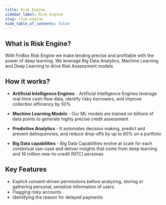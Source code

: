 ```yaml
---
title: Risk Engine
sidebar_label: Risk Engine
slug: risk-engine
hide_table_of_contents: false
---
```


## What is Risk Engine?

With FinBox Risk Engine we make lending precise and profitable with the power of deep learning. We leverage Big Data Analytics, Machine Learning and Deep Learning to drive Risk Assessment models.

## How it works?

* **Artificial Intelligence Engines** - Artificial Intelligence Engines leverage real-time cash-flow data, identify risky borrowers, and improve collection efficiency by 50%

* **Machine Learning Models** - Our ML models are trained on billions of data points to generate highly precise credit assessment

* **Predictive Analytics** - It automates decision making, predict and prevent delinquencies, and reduce drop-offs by up to 60% on a portfolio

* **Big Data capabilities** - Big Data Capabilities evolve at scale for each contextual use-case and deliver insights that come from deep learning and 16 million new-to-credit (NTC) personas

## Key Features

* Explicit consent-driven permissions before analyzing, storing or gathering  personal, sensitive information of users.
* Flagging risky accounts
* Identifying the reason for delayed payments

<!---
Main driving products behind our risk engine are :

* [DeviceConnect](/product/products/device-connect)
* [BankConnect](/product/products/bank-connect)

Lenders can feed alternative data sourced from a borrower's device using [DeviceConnect](/product/products/device-connect), tansactions, cashflows  and other proxies such as thier network of contacts or social media activity.

Factoring in inputs such as phonebook contacts, web browser histories and cashflow behaviour, lenders can create a digital footprint that can be monitored in real time and accurately assessed for creditwrothiness. With machine learning-based predictive risk assessment models, this data can help lenders identify a borrower's ability to pay, intent to pay and general financial stability.

:::warning We secure explicit consent-driven permissions before analyzing, storing or gathering  personal, sensitive information.
:::

With FinBox [CollectX](/product/products/collect-x) we make it easier to collect payments and enforce protocols that preempt defaults. Our algorithms help lenders analyze behavioral patterns, account activity and credit utilization trends to assess if a borrower is likely to default on an upcoming payment. Lenders can then realign thier collection resources accordingly, tailoring messages to bororowers based on risk levels, sending reminders on preferred channels and forestalling defaults.

In case a borrower misses a payment, our AI and ML engines can position the account against a holistic financial map. From flagging risky accounts to identifyinng the reason for delayed payments, technology can also help lenders arrive at a mutually beneficial resolution that is more empathetic than predatory collection polocies.
-->

